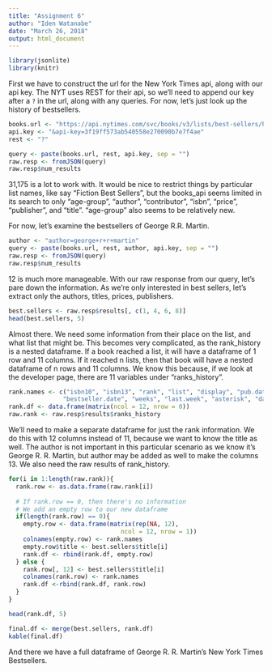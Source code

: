 ```yaml
---
title: "Assignment 6"
author: "Iden Watanabe"
date: "March 26, 2018"
output: html_document
---
```


```r
library(jsonlite)
library(knitr)
```

First we have to construct the url for the New York Times api, along with our api key.  The NYT uses REST for their api, so we'll need to append our key after a `?` in the url, along with any queries.  For now, let's just look up the history of bestsellers.

```r
books.url <- "https://api.nytimes.com/svc/books/v3/lists/best-sellers/history.json"
api.key <- "&api-key=3f19ff573ab540558e270090b7e7f4ae"
rest <- "?"

query <- paste(books.url, rest, api.key, sep = "")
raw.resp <- fromJSON(query)
raw.resp$num_results
```

31,175 is a lot to work with.  It would be nice to restrict things by particular list names, like say "Fiction Best Sellers", but the books_api seems limited in its search to only "age-group", "author", "contributor", "isbn", "price", "publisher", and "title".  "age-group" also seems to be relatively new.

For now, let's examine the bestsellers of George R.R. Martin.

```r
author <- "author=george+r+r+martin"
query <- paste(books.url, rest, author, api.key, sep = "")
raw.resp <- fromJSON(query)
raw.resp$num_results
```

12 is much more manageable.  With our raw response from our query, let's pare down the information.  As we're only interested in best sellers, let's extract only the authors, titles, prices, publishers.

```r
best.sellers <- raw.resp$results[, c(1, 4, 6, 8)]
head(best.sellers, 5)
```

Almost there.  We need some information from their place on the list, and what list that might be.  This becomes very complicated, as the rank_history is a nested dataframe.  If a book reached a list, it will have a dataframe of 1 row and 11 columns.  If it reached n lists, then that book will have a nested dataframe of n rows and 11 columns.  We know this because, if we look at the developer page, there are 11 variables under "ranks_history".

```r
rank.names <- c("isbn10", "isbn13", "rank", "list", "display", "pub.date",
               "bestseller.date", "weeks", "last.week", "asterisk", "dagger", "title")
rank.df <- data.frame(matrix(ncol = 12, nrow = 0))
raw.rank <- raw.resp$results$ranks_history
```

We'll need to make a separate dataframe for just the rank information.  We do this with 12 columns instead of 11, because we want to know the title as well.  The author is not important in this particular scenario as we know it's George R. R. Martin, but author may be added as well to make the columns 13.  We also need the raw results of rank_history.

```r
for(i in 1:length(raw.rank)){
  rank.row <- as.data.frame(raw.rank[i])
  
  # If rank.row == 0, then there's no information
  # We add an empty row to our new dataframe
  if(length(rank.row) == 0){
    empty.row <- data.frame(matrix(rep(NA, 12),
                               ncol = 12, nrow = 1))
    colnames(empty.row) <- rank.names
    empty.row$title <- best.sellers$title[i]
    rank.df <- rbind(rank.df, empty.row)
  } else {
    rank.row[, 12] <- best.sellers$title[i]
    colnames(rank.row) <- rank.names
    rank.df <-rbind(rank.df, rank.row)
  }
}

head(rank.df, 5)

final.df <- merge(best.sellers, rank.df)
kable(final.df)
```

And there we have a full dataframe of George R. R. Martin's New York Times Bestsellers.